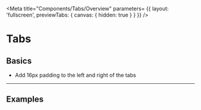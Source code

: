 <!-- tabs-overview.stories.mdx -->


<Meta 
    title="Components/Tabs/Overview"
    parameters= {{
        layout: 'fullscreen',
        previewTabs: { 
          canvas: { hidden: true } 
        }
    }}
/>

<style>{`
  
  mwc-tab-bar {
    border-bottom: 1px solid var(--mdc-theme-border);
  }
  .sbdocs .docs-story {
    min-height: 8rem;
  }

`}</style>

# Tabs

## Basics

- Add 16px padding to the left and right of the tabs

***

## Examples

<Canvas>
<mwc-tab-bar>
  <mwc-tab label="Tab one"></mwc-tab>
  <mwc-tab label="Tab two"></mwc-tab>
  <mwc-tab label="Tab three"></mwc-tab>
</mwc-tab-bar>
</Canvas>